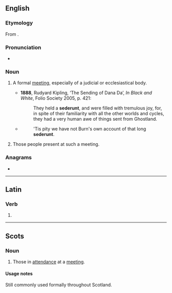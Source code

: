 ==English==

===Etymology===
From {{etyl|la|en}} {{m|la|sederunt||there were sitting}}.

===Pronunciation===
* {{a|UK}} {{IPA|en|/sɪˈdɪəɹənt/}}

===Noun===
{{en-noun}}

# {{lb|en|Scotland}} A formal [[meeting]], especially of a judicial or ecclesiastical body.
#* '''1888''', Rudyard Kipling, ‘The Sending of Dana Da’, ''In Black and White'', Folio Society 2005, p. 421:
#*: They held a '''sederunt''', and were filled with tremulous joy, for, in spite of their familiarity with all the other worlds and cycles, they had a very human awe of things sent from Ghostland.
#* {{rfdatek|en|Prof. Wilson}}
#*: 'Tis pity we have not Burn's own account of that long '''sederunt'''.
# {{lb|en|Scotland}} Those people present at such a meeting.

===Anagrams===
* {{anagrams|en|a=deenrstu|dentures|detuners|endurest|tsundere|underset|unrested}}

----

==Latin==

===Verb===
{{la-verb-form|sēdērunt}}

# {{inflection of|la|sedeō||3|p|perf|act|ind}}

----

==Scots==

===Noun===
{{sco-noun|-}}

# Those in [[attendance]] at a [[meeting]].

====Usage notes====
Still commonly used formally throughout Scotland.